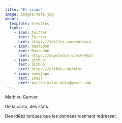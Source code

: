 ```yaml
---
title: "Et sinon"
image: images/tete.jpg
about:
  template: trestles
  links:
    - icon: twitter
      text: Twitter
      href: https://twitter.com/matamix
    - icon: mastodon
      text: Mastodon
      href: https://mapstodon.space/@mat
    - icon: github
      text: Github
      href: https://github.com/mtmx
    - icon: envelope
      text: Email
      href: mailto:matai.data@gmail.com
---
```


Mathieu Garnier.


De la carto, des stats.

Des idées tordues 
que les données viennent redresser.